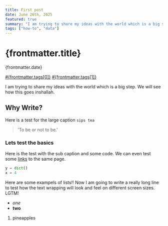 ```yaml
---
title: First post
date: June 26th, 2025
featured: true 
summary: "I am trying to share my ideas with the world which is a big step. We will see how this goes inshallah."
tags: ["how-to", "data"]
---
```


# {frontmatter.title}

<figcaption> {frontmatter.date}</figcaption>

[#{frontmatter.tags[0]}]() [#{frontmatter.tags[1]}]()

I am trying to share my ideas with the world which is a big step. We will see how this goes inshallah.

## Why Write?

Here is a test for the large caption `sips tea`

> 'To be or not to be.'

### Lets test the basics

Here is the test with the sub caption and some code. We can even test some [links](first) to the same page.

```python
y = dict()
x = 4
```

Here are some exampels of lists!! Now I am going to write a really long line
to test how the text wrapping will look and feel on different screen sizes.
LGTM!

- *one*
- **two**

1. pineapples
